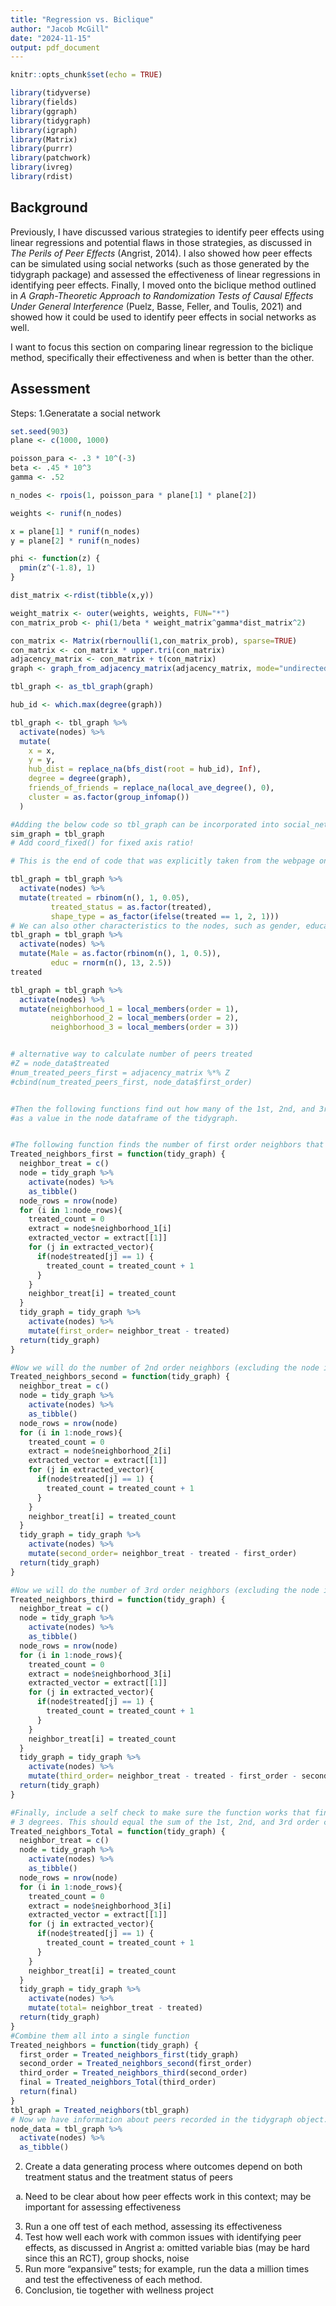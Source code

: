 ```yaml
---
title: "Regression vs. Biclique"
author: "Jacob McGill"
date: "2024-11-15"
output: pdf_document
---
```


```r
knitr::opts_chunk$set(echo = TRUE)
```
```r
library(tidyverse)
library(fields)
library(ggraph)
library(tidygraph)
library(igraph)
library(Matrix)
library(purrr)
library(patchwork)
library(ivreg)
library(rdist)
```

## Background

Previously, I have discussed various strategies to identify peer effects using linear regressions and potential flaws in those strategies, as discussed in *The Perils of Peer Effects* (Angrist, 2014). I also showed how peer effects can be simulated using social networks (such as those generated by the tidygraph package) and assessed the effectiveness of linear regressions in identifying peer effects. Finally, I moved onto the biclique method outlined in *A Graph-Theoretic Approach to Randomization Tests of Causal Effects Under General Interference* (Puelz, Basse, Feller, and Toulis, 2021) and showed how it could be used to identify peer effects in social networks as well. 

I want to focus this section on comparing linear regression to the biclique method, specifically their effectiveness and when is better than the other.

## Assessment

Steps:
1.Generatate a social network

```r
set.seed(903)
plane <- c(1000, 1000)

poisson_para <- .3 * 10^(-3)
beta <- .45 * 10^3
gamma <- .52

n_nodes <- rpois(1, poisson_para * plane[1] * plane[2])

weights <- runif(n_nodes)

x = plane[1] * runif(n_nodes)
y = plane[2] * runif(n_nodes)

phi <- function(z) {
  pmin(z^(-1.8), 1)
} 

dist_matrix <-rdist(tibble(x,y))

weight_matrix <- outer(weights, weights, FUN="*") 
con_matrix_prob <- phi(1/beta * weight_matrix^gamma*dist_matrix^2)

con_matrix <- Matrix(rbernoulli(1,con_matrix_prob), sparse=TRUE)
con_matrix <- con_matrix * upper.tri(con_matrix) 
adjacency_matrix <- con_matrix + t(con_matrix)
graph <- graph_from_adjacency_matrix(adjacency_matrix, mode="undirected")

tbl_graph <- as_tbl_graph(graph)

hub_id <- which.max(degree(graph))

tbl_graph <- tbl_graph %>%
  activate(nodes) %>%
  mutate(
    x = x,
    y = y,
    hub_dist = replace_na(bfs_dist(root = hub_id), Inf),
    degree = degree(graph),
    friends_of_friends = replace_na(local_ave_degree(), 0),
    cluster = as.factor(group_infomap())
  )

#Adding the below code so tbl_graph can be incorporated into social_network_sim.R
sim_graph = tbl_graph
# Add coord_fixed() for fixed axis ratio!

# This is the end of code that was explicitly taken from the webpage on generating social networks.

tbl_graph = tbl_graph %>%
  activate(nodes) %>%
  mutate(treated = rbinom(n(), 1, 0.05),
         treated_status = as.factor(treated),
         shape_type = as_factor(ifelse(treated == 1, 2, 1)))
# We can also other characteristics to the nodes, such as gender, education, etc.
tbl_graph = tbl_graph %>%
  activate(nodes) %>%
  mutate(Male = as.factor(rbinom(n(), 1, 0.5)),
         educ = rnorm(n(), 13, 2.5))
treated

tbl_graph = tbl_graph %>%
  activate(nodes) %>%
  mutate(neighborhood_1 = local_members(order = 1),
         neighborhood_2 = local_members(order = 2),
         neighborhood_3 = local_members(order = 3)) 


# alternative way to calculate number of peers treated
#Z = node_data$treated
#num_treated_peers_first = adjacency_matrix %*% Z
#cbind(num_treated_peers_first, node_data$first_order)


#Then the following functions find out how many of the 1st, 2nd, and 3rd order neighbors received treatment and add it 
#as a value in the node dataframe of the tidygraph.


#The following function finds the number of first order neighbors that are treated (excluding the node itself).
Treated_neighbors_first = function(tidy_graph) {
  neighbor_treat = c()
  node = tidy_graph %>%
    activate(nodes) %>%
    as_tibble()
  node_rows = nrow(node)
  for (i in 1:node_rows){
    treated_count = 0
    extract = node$neighborhood_1[i]
    extracted_vector = extract[[1]]
    for (j in extracted_vector){
      if(node$treated[j] == 1) {
        treated_count = treated_count + 1
      }
    }
    neighbor_treat[i] = treated_count
  }
  tidy_graph = tidy_graph %>%
    activate(nodes) %>%
    mutate(first_order= neighbor_treat - treated)
  return(tidy_graph)
}

#Now we will do the number of 2nd order neighbors (excluding the node itself and 1st order neighbors).
Treated_neighbors_second = function(tidy_graph) {
  neighbor_treat = c()
  node = tidy_graph %>%
    activate(nodes) %>%
    as_tibble()
  node_rows = nrow(node)
  for (i in 1:node_rows){
    treated_count = 0
    extract = node$neighborhood_2[i]
    extracted_vector = extract[[1]]
    for (j in extracted_vector){
      if(node$treated[j] == 1) {
        treated_count = treated_count + 1
      }
    }
    neighbor_treat[i] = treated_count
  }
  tidy_graph = tidy_graph %>%
    activate(nodes) %>%
    mutate(second_order= neighbor_treat - treated - first_order)
  return(tidy_graph)
}

#Now we will do the number of 3rd order neighbors (excluding the node itself, 1st order neighbors, and 2nd order neighbor). 
Treated_neighbors_third = function(tidy_graph) {
  neighbor_treat = c()
  node = tidy_graph %>%
    activate(nodes) %>%
    as_tibble()
  node_rows = nrow(node)
  for (i in 1:node_rows){
    treated_count = 0
    extract = node$neighborhood_3[i]
    extracted_vector = extract[[1]]
    for (j in extracted_vector){
      if(node$treated[j] == 1) {
        treated_count = treated_count + 1
      }
    }
    neighbor_treat[i] = treated_count
  }
  tidy_graph = tidy_graph %>%
    activate(nodes) %>%
    mutate(third_order= neighbor_treat - treated - first_order - second_order)
  return(tidy_graph)
}

#Finally, include a self check to make sure the function works that finds the total number of treated neighbors within
# 3 degrees. This should equal the sum of the 1st, 2nd, and 3rd order columns.
Treated_neighbors_Total = function(tidy_graph) {
  neighbor_treat = c()
  node = tidy_graph %>%
    activate(nodes) %>%
    as_tibble()
  node_rows = nrow(node)
  for (i in 1:node_rows){
    treated_count = 0
    extract = node$neighborhood_3[i]
    extracted_vector = extract[[1]]
    for (j in extracted_vector){
      if(node$treated[j] == 1) {
        treated_count = treated_count + 1
      }
    }
    neighbor_treat[i] = treated_count
  }
  tidy_graph = tidy_graph %>%
    activate(nodes) %>%
    mutate(total= neighbor_treat - treated)
  return(tidy_graph)
}
#Combine them all into a single function
Treated_neighbors = function(tidy_graph) {
  first_order = Treated_neighbors_first(tidy_graph)
  second_order = Treated_neighbors_second(first_order)
  third_order = Treated_neighbors_third(second_order)
  final = Treated_neighbors_Total(third_order)
  return(final)
}
tbl_graph = Treated_neighbors(tbl_graph)
# Now we have information about peers recorded in the tidygraph object.
node_data = tbl_graph %>%
  activate(nodes) %>%
  as_tibble()


```

2. Create a data generating process where outcomes depend on both treatment status and the treatment status of peers
  a. Need to be clear about how peer effects work in this context; may be important for assessing effectiveness
3. Run a one off test of each method, assessing its effectiveness
4. Test how well each work with common issues with identifying peer effects, as discussed in Angrist
  a: omitted variable bias (may be hard since this an RCT), group shocks, noise
5. Run more "expansive" tests; for example, run the data a million times and test the effectiveness of each method.
6. Conclusion, tie together with wellness project